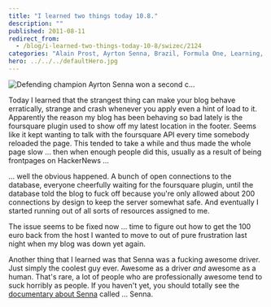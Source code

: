 ```yaml
---
title: "I learned two things today 10.8."
description: ""
published: 2011-08-11
redirect_from:
  - /blog/i-learned-two-things-today-10-8/swizec/2124
categories: "Alain Prost, Ayrton Senna, Brazil, Formula One, Learning, Personal"
hero: ../../../defaultHero.jpg
---
```


![Defending champion Ayrton Senna won a second c...](https://swizec.com/wp-content/uploads/2011/08/300px-Ayrton_Senna_Imola_1989_Cropped3.jpg "Defending champion Ayrton Senna won a second c...")

Today I learned that the strangest thing can make your blog behave erratically, strange and crash whenever you apply even a hint of load to it. Apparently the reason my blog has been behaving so bad lately is the foursquare plugin used to show off my latest location in the footer. Seems like it kept wanting to talk with the foursquare API every time somebody reloaded the page. This tended to take a while and thus made the whole page slow ... then when enough people did this, usually as a result of being frontpages on HackerNews ...

... well the obvious happened. A bunch of open connections to the database, everyone cheerfully waiting for the foursquare plugin, until the database told the blog to fuck off because you're only allowed about 200 connections by design to keep the server somewhat safe. And eventually I started running out of all sorts of resources assigned to me.

The issue seems to be fixed now ... time to figure out how to get the 100 euro back from the host I wanted to move to out of pure frustration last night when my blog was down yet again.

Another thing that I learned was that Senna was a fucking awesome driver. Just simply the coolest guy ever. Awesome as a driver _and_ awesome as a human. That's rare, a lot of people who are professionally awesome tend to suck horribly as people. If you haven't yet, you should totally see the [documentary about Senna](http://www.imdb.com/title/tt1424432/) called ... Senna.

